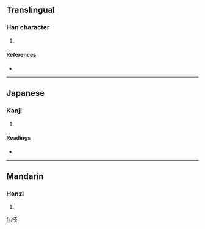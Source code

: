 ==Translingual==

===Han character===
{{Han char|rn=64|rad=手|as=05|sn=8|four=|canj=手一火一 (QMFM)}}

# {{defn|Han|sort=手05}}

====References====
* {{Han ref|kx=0424.010|dkj=11923|dj=0771.140|hdz=31849.050|uh=62B7|ud=25271}}

----

==Japanese==

===Kanji===
{{ja-kanji|grade=|rs=手05}}

# {{defn|Japanese|sort=手05}}

====Readings====
* {{ja-readings|on=[[ひ]] (hi), [[び]] (bi)|kun=[[ひらく]] (hiraku)}}

----

==Mandarin==

===Hanzi===
{{cmn-hanzi|pin=[[pī]] ([[pi1]])|wg=p'i<sup>1</sup>}}

# {{defn|Mandarin|sort=手05}}

[[fr:抷]]